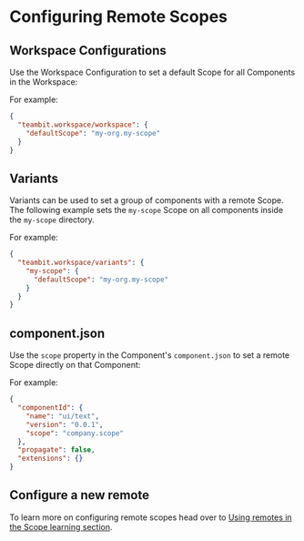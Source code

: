 # Configuring Remote Scopes

## Workspace Configurations

Use the Workspace Configuration to set a default Scope for all Components in the Workspace:

For example:

```json
{
  "teambit.workspace/workspace": {
    "defaultScope": "my-org.my-scope"
  }
}
```

## Variants

Variants can be used to set a group of components with a remote Scope. The following example sets the `my-scope` Scope on all components inside the `my-scope` directory.

For example:

```json
{
  "teambit.workspace/variants": {
    "my-scope": {
      "defaultScope": "my-org.my-scope"
    }
  }
}
```

## component.json

Use the `scope` property in the Component's `component.json` to set a remote Scope directly on that Component:

For example:

```json
{
  "componentId": {
    "name": "ui/text",
    "version": "0.0.1",
    "scope": "company.scope"
  },
  "propagate": false,
  "extensions": {}
}
```


## Configure a new remote

To learn more on configuring remote scopes head over to [Using remotes in the Scope learning section](/docs/scope/remote-scopes).
